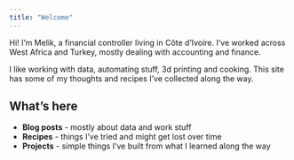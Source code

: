 ```yaml
---
title: "Welcome"
---
```


Hi! I'm Melik, a financial controller living in Côte d'Ivoire. I've worked across West Africa and Turkey, mostly dealing with accounting and finance.

I like working with data, automating stuff, 3d printing and cooking. This site has some of my thoughts and recipes I've collected along the way.

## What's here

- **Blog posts** - mostly about data and work stuff
- **Recipes** - things I've tried and might get lost over time
- **Projects** - simple things I've built from what I learned along the way